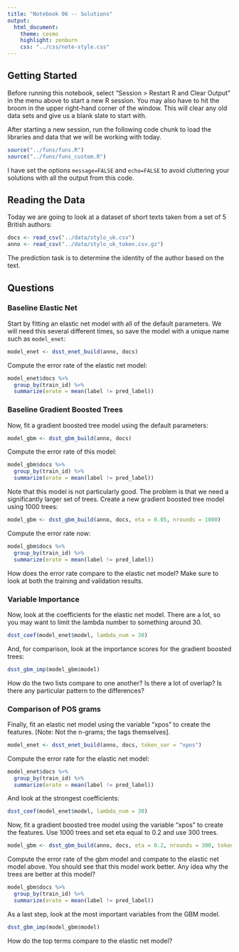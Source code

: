 ```yaml
---
title: "Notebook 06 -- Solutions"
output:
  html_document:
    theme: cosmo
    highlight: zenburn
    css: "../css/note-style.css"
---
```


## Getting Started

Before running this notebook, select "Session > Restart R and Clear Output" in
the menu above to start a new R session. You may also have to hit the broom in
the upper right-hand corner of the window. This will clear any old data sets and
give us a blank slate to start with.

After starting a new session, run the following code chunk to load the
libraries and data that we will be working with today.

```r
source("../funs/funs.R")
source("../funs/funs_custom.R")
```

I have set the options `message=FALSE` and `echo=FALSE` to avoid cluttering
your solutions with all the output from this code.

## Reading the Data

Today we are going to look at a dataset of short texts taken from a set of 5
British authors:

```r
docs <- read_csv("../data/stylo_uk.csv")
anno <- read_csv("../data/stylo_uk_token.csv.gz")
```

The prediction task is to determine the identity of the author based on the
text.

## Questions

### Baseline Elastic Net

Start by fitting an elastic net model with all of the default parameters. We
will need this several different times, so save the model with a unique name
such as `model_enet`:

```r
model_enet <- dsst_enet_build(anno, docs)
```

Compute the error rate of the elastic net model:

```r
model_enet$docs %>%
  group_by(train_id) %>%
  summarize(erate = mean(label != pred_label))
```

### Baseline Gradient Boosted Trees

Now, fit a gradient boosted tree model using the default parameters:

```r
model_gbm <- dsst_gbm_build(anno, docs)
```

Compute the error rate of this model:

```r
model_gbm$docs %>%
  group_by(train_id) %>%
  summarize(erate = mean(label != pred_label))
```

Note that this model is not particularly good. The problem is that we need
a significantly larger set of trees. Create a new gradient boosted tree model
using 1000 trees:

```r
model_gbm <- dsst_gbm_build(anno, docs, eta = 0.05, nrounds = 1000)
```

Compute the error rate now:

```r
model_gbm$docs %>%
  group_by(train_id) %>%
  summarize(erate = mean(label != pred_label))
```

How does the error rate compare to the elastic net model? Make sure to look at
both the training and validation results.

### Variable Importance

Now, look at the coefficients for the elastic net model. There are a lot, so
you may want to limit the lambda number to something around 30.

```r
dsst_coef(model_enet$model, lambda_num = 30)
```

And, for comparison, look at the importance scores for the gradient boosted
trees:

```r
dsst_gbm_imp(model_gbm$model)
```

How do the two lists compare to one another? Is there a lot of overlap? Is there
any particular pattern to the differences?

### Comparison of POS grams

Finally, fit an elastic net model using the variable "xpos" to create the
features. [Note: Not the n-grams; the tags themselves].

```r
model_enet <- dsst_enet_build(anno, docs, token_var = "xpos")
```

Compute the error rate for the elastic net model:

```r
model_enet$docs %>%
  group_by(train_id) %>%
  summarize(erate = mean(label != pred_label))
```

And look at the strongest coefficients:

```r
dsst_coef(model_enet$model, lambda_num = 30)
```

Now, fit a gradient boosted tree model using the variable "xpos" to create the
features. Use 1000 trees and set eta equal to 0.2 and use 300 trees.

```r
model_gbm <- dsst_gbm_build(anno, docs, eta = 0.2, nrounds = 300, token_var = "xpos")
```

Compute the error rate of the gbm model and compate to the elastic net model
above. You should see that this model work better. Any idea why the trees are
better at this model?

```r
model_gbm$docs %>%
  group_by(train_id) %>%
  summarize(erate = mean(label != pred_label))
```

As a last step, look at the most important variables from the GBM model.

```r
dsst_gbm_imp(model_gbm$model)
```

How do the top terms compare to the elastic net model?
